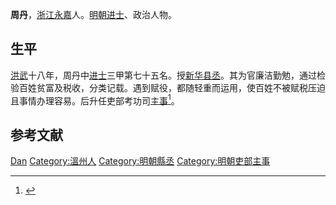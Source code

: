 {{Otheruses|other=名为周丹的其他人物|周丹}}

'''周丹'''，[[浙江|浙江]][[永嘉|永嘉]]人。[[明朝|明朝]][[进士|进士]]、政治人物。

== 生平 ==
[[洪武|洪武]]十八年，周丹中[[进士|进士]]三甲第七十五名。授[[新华|新华]][[县丞|县丞]]。其为官廉洁勤勉，通过检验百姓贫富及税收，分类记载。遇到赋役，都随轻重而运用，使百姓不被赋税压迫且事情办理容易。后升任吏部考功司[[主事|主事]]<ref>{{cite book | language = zh-hans | author = 潘荣胜 | coauthors =  | title = 《明清进士录》 | url =  | date = 2006年 | location =  | publisher = [[中华书局|中华书局]] | id =  | isbn = 9787101043501 | pages = 5-6页 }}</ref>。

==参考文献==
{{reflist}}

{{洪武十八年乙丑科殿試金榜}}

{{Authority control}}

{{DEFAULTSORT:Zhou周}}
[[Category:周姓|Dan]]
[[Category:溫州人|Category:溫州人]]
[[Category:明朝縣丞|Category:明朝縣丞]]
[[Category:明朝吏部主事|Category:明朝吏部主事]]


{{明朝人物小作品}}